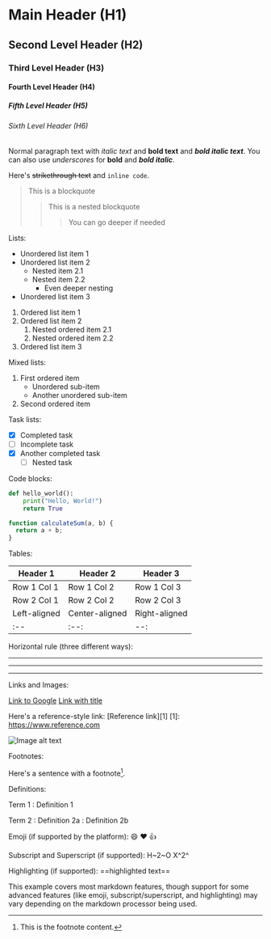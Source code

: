 # Main Header (H1)

## Second Level Header (H2)

### Third Level Header (H3)

#### Fourth Level Header (H4)

##### Fifth Level Header (H5)

###### Sixth Level Header (H6)

Normal paragraph text with _italic text_ and **bold text** and **_bold italic text_**. You can also use _underscores_ for **bold** and **_bold italic_**.

Here's ~~strikethrough text~~ and `inline code`.

> This is a blockquote
>
> > This is a nested blockquote
> >
> > > You can go deeper if needed

Lists:

- Unordered list item 1
- Unordered list item 2
  - Nested item 2.1
  - Nested item 2.2
    - Even deeper nesting
- Unordered list item 3

1. Ordered list item 1
2. Ordered list item 2
   1. Nested ordered item 2.1
   2. Nested ordered item 2.2
3. Ordered list item 3

Mixed lists:

1. First ordered item
   - Unordered sub-item
   - Another unordered sub-item
2. Second ordered item

Task lists:

- [x] Completed task
- [ ] Incomplete task
- [x] Another completed task
  - [ ] Nested task

Code blocks:

```python
def hello_world():
    print("Hello, World!")
    return True
```

```javascript
function calculateSum(a, b) {
  return a + b;
}
```

Tables:

| Header 1     | Header 2       | Header 3      |
| ------------ | -------------- | ------------- |
| Row 1 Col 1  | Row 1 Col 2    | Row 1 Col 3   |
| Row 2 Col 1  | Row 2 Col 2    | Row 2 Col 3   |
| Left-aligned | Center-aligned | Right-aligned |
| :--          | :--:           | --:           |

Horizontal rule (three different ways):

---

---

---

Links and Images:

[Link to Google](https://www.google.com)
[Link with title](https://www.google.com "Google's Homepage")

Here's a reference-style link: [Reference link][1]
[1]: https://www.reference.com

![Image alt text](image.webp "Image title")

Footnotes:

Here's a sentence with a footnote[^1].
[^1]: This is the footnote content.

Definitions:

Term 1
: Definition 1

Term 2
: Definition 2a
: Definition 2b

Emoji (if supported by the platform):
:smile: :heart: :thumbsup:

Subscript and Superscript (if supported):
H~2~O
X^2^

Highlighting (if supported):
==highlighted text==

This example covers most markdown features, though support for some advanced features (like emoji, subscript/superscript, and highlighting) may vary depending on the markdown processor being used.
